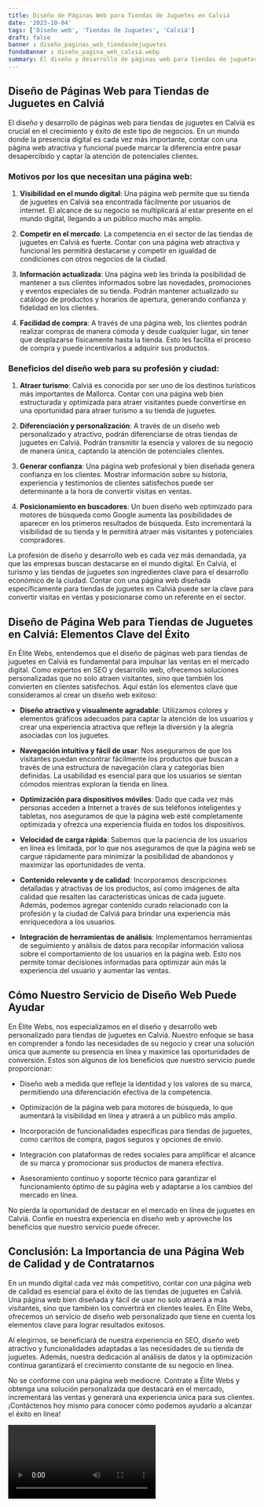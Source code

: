```yaml
---
title: Diseño de Páginas Web para Tiendas de Juguetes en Calviá
date: '2023-10-04'
tags: ['Diseño web', 'Tiendas de Juguetes', 'Calviá']
draft: false
banner : diseño_paginas_web_tiendasdejuguetes
fondoBanner : diseño_pagina_web_calviá.webp
summary: El diseño y desarrollo de páginas web para tiendas de juguetes en Calviá es crucial en el crecimiento y éxito de este tipo de negocios. En un mundo donde la presencia digital es cada vez más importante, contar con una página web atractiva y funcional puede marcar la diferencia entre pasar desapercibido y captar la atención de potenciales clientes.
---
```


## Diseño de Páginas Web para Tiendas de Juguetes en Calviá

El diseño y desarrollo de páginas web para tiendas de juguetes en Calviá es crucial en el crecimiento y éxito de este tipo de negocios. En un mundo donde la presencia digital es cada vez más importante, contar con una página web atractiva y funcional puede marcar la diferencia entre pasar desapercibido y captar la atención de potenciales clientes.

### Motivos por los que necesitan una página web:

1. **Visibilidad en el mundo digital**: Una página web permite que su tienda de juguetes en Calviá sea encontrada fácilmente por usuarios de internet. El alcance de su negocio se multiplicará al estar presente en el mundo digital, llegando a un público mucho más amplio.

2. **Competir en el mercado**: La competencia en el sector de las tiendas de juguetes en Calviá es fuerte. Contar con una página web atractiva y funcional les permitirá destacarse y competir en igualdad de condiciones con otros negocios de la ciudad.

3. **Información actualizada**: Una página web les brinda la posibilidad de mantener a sus clientes informados sobre las novedades, promociones y eventos especiales de su tienda. Podrán mantener actualizado su catálogo de productos y horarios de apertura, generando confianza y fidelidad en los clientes.

4. **Facilidad de compra**: A través de una página web, los clientes podrán realizar compras de manera cómoda y desde cualquier lugar, sin tener que desplazarse físicamente hasta la tienda. Esto les facilita el proceso de compra y puede incentivarlos a adquirir sus productos.

### Beneficios del diseño web para su profesión y ciudad:

1. **Atraer turismo**: Calviá es conocida por ser uno de los destinos turísticos más importantes de Mallorca. Contar con una página web bien estructurada y optimizada para atraer visitantes puede convertirse en una oportunidad para atraer turismo a su tienda de juguetes.

2. **Diferenciación y personalización**: A través de un diseño web personalizado y atractivo, podrán diferenciarse de otras tiendas de juguetes en Calviá. Podrán transmitir la esencia y valores de su negocio de manera única, captando la atención de potenciales clientes.

3. **Generar confianza**: Una página web profesional y bien diseñada genera confianza en los clientes. Mostrar información sobre su historia, experiencia y testimonios de clientes satisfechos puede ser determinante a la hora de convertir visitas en ventas.

4. **Posicionamiento en buscadores**: Un buen diseño web optimizado para motores de búsqueda como Google aumenta las posibilidades de aparecer en los primeros resultados de búsqueda. Esto incrementará la visibilidad de su tienda y le permitirá atraer más visitantes y potenciales compradores.

La profesión de diseño y desarrollo web es cada vez más demandada, ya que las empresas buscan destacarse en el mundo digital. En Calviá, el turismo y las tiendas de juguetes son ingredientes clave para el desarrollo económico de la ciudad. Contar con una página web diseñada específicamente para tiendas de juguetes en Calviá puede ser la clave para convertir visitas en ventas y posicionarse como un referente en el sector.

<GifSeo />

<Cta />

## Diseño de Página Web para Tiendas de Juguetes en Calviá: Elementos Clave del Éxito

En Élite Webs, entendemos que el diseño de páginas web para tiendas de juguetes en Calviá es fundamental para impulsar las ventas en el mercado digital. Como expertos en SEO y desarrollo web, ofrecemos soluciones personalizadas que no solo atraen visitantes, sino que también los convierten en clientes satisfechos. Aquí están los elementos clave que consideramos al crear un diseño web exitoso:

- **Diseño atractivo y visualmente agradable**: Utilizamos colores y elementos gráficos adecuados para captar la atención de los usuarios y crear una experiencia atractiva que refleje la diversión y la alegría asociadas con los juguetes.

- **Navegación intuitiva y fácil de usar**: Nos aseguramos de que los visitantes puedan encontrar fácilmente los productos que buscan a través de una estructura de navegación clara y categorías bien definidas. La usabilidad es esencial para que los usuarios se sientan cómodos mientras exploran la tienda en línea.

- **Optimización para dispositivos móviles**: Dado que cada vez más personas acceden a Internet a través de sus teléfonos inteligentes y tabletas, nos aseguramos de que la página web esté completamente optimizada y ofrezca una experiencia fluida en todos los dispositivos.

- **Velocidad de carga rápida**: Sabemos que la paciencia de los usuarios en línea es limitada, por lo que nos aseguramos de que la página web se cargue rápidamente para minimizar la posibilidad de abandonos y maximizar las oportunidades de venta.

- **Contenido relevante y de calidad**: Incorporamos descripciones detalladas y atractivas de los productos, así como imágenes de alta calidad que resalten las características únicas de cada juguete. Además, podemos agregar contenido curado relacionado con la profesión y la ciudad de Calviá para brindar una experiencia más enriquecedora a los usuarios.

- **Integración de herramientas de análisis**: Implementamos herramientas de seguimiento y análisis de datos para recopilar información valiosa sobre el comportamiento de los usuarios en la página web. Esto nos permite tomar decisiones informadas para optimizar aún más la experiencia del usuario y aumentar las ventas.

## Cómo Nuestro Servicio de Diseño Web Puede Ayudar

En Élite Webs, nos especializamos en el diseño y desarrollo web personalizado para tiendas de juguetes en Calviá. Nuestro enfoque se basa en comprender a fondo las necesidades de su negocio y crear una solución única que aumente su presencia en línea y maximice las oportunidades de conversión. Estos son algunos de los beneficios que nuestro servicio puede proporcionar:

- Diseño web a medida que refleje la identidad y los valores de su marca, permitiendo una diferenciación efectiva de la competencia.

- Optimización de la página web para motores de búsqueda, lo que aumentará la visibilidad en línea y atraerá a un público más amplio.

- Incorporación de funcionalidades específicas para tiendas de juguetes, como carritos de compra, pagos seguros y opciones de envío.

- Integración con plataformas de redes sociales para amplificar el alcance de su marca y promocionar sus productos de manera efectiva.

- Asesoramiento continuo y soporte técnico para garantizar el funcionamiento óptimo de su página web y adaptarse a los cambios del mercado en línea.

No pierda la oportunidad de destacar en el mercado en línea de juguetes en Calviá. Confíe en nuestra experiencia en diseño web y aproveche los beneficios que nuestro servicio puede ofrecer.

## Conclusión: La Importancia de una Página Web de Calidad y de Contratarnos

En un mundo digital cada vez más competitivo, contar con una página web de calidad es esencial para el éxito de las tiendas de juguetes en Calviá. Una página web bien diseñada y fácil de usar no solo atraerá a más visitantes, sino que también los convertirá en clientes leales. En Élite Webs, ofrecemos un servicio de diseño web personalizado que tiene en cuenta los elementos clave para lograr resultados exitosos.

Al elegirnos, se beneficiará de nuestra experiencia en SEO, diseño web atractivo y funcionalidades adaptadas a las necesidades de su tienda de juguetes. Además, nuestra dedicación al análisis de datos y la optimización continua garantizará el crecimiento constante de su negocio en línea.

No se conforme con una página web mediocre. Contrate a Élite Webs y obtenga una solución personalizada que destacará en el mercado, incrementará las ventas y generará una experiencia única para sus clientes. ¡Contáctenos hoy mismo para conocer cómo podemos ayudarlo a alcanzar el éxito en línea!

<Video />

<CtaBot job='Tiendas de Juguetes' city='Calviá'/>

<Gmaps query='Calviá+españa+maps' />